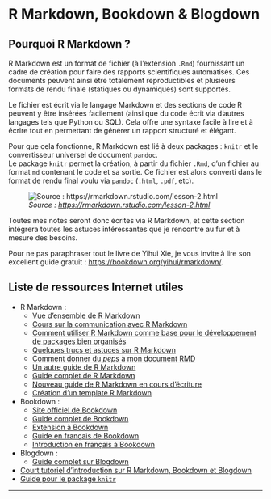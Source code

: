 # R Markdown, Bookdown & Blogdown {#rmarkdown}

## Pourquoi R Markdown ? {#pourquoi-rmarkdown}

R Markdown est un format de fichier (à l'extension `.Rmd`) fournissant un cadre
de création pour faire des rapports scientifiques automatisés. Ces documents
peuvent ainsi être totalement reproductibles et plusieurs formats de rendu
finale (statiques ou dynamiques) sont supportés.

Le fichier est écrit via le langage Markdown et des sections de code R peuvent y
être insérées facilement (ainsi que du code écrit via d'autres langages tels
que Python ou SQL). Cela offre une syntaxe facile à lire et à écrire tout en
permettant de générer un rapport structuré et élégant.

Pour que cela fonctionne, R Markdown est lié à deux packages : `knitr` et le
convertisseur universel de document `pandoc`.  
Le package `knitr` permet la création, à partir du fichier `.Rmd`, d'un fichier
au format `md` contenant le code et sa sortie. Ce fichier est alors converti
dans le format de rendu final voulu via `pandoc` (`.html`, `.pdf`, etc).

![*Source : <https://rmarkdown.rstudio.com/lesson-2.html>*](images/rmarkdownflow.png)

Toutes mes notes seront donc écrites via R Markdown, et cette section intégrera
toutes les astuces intéressantes que je rencontre au fur et à mesure des
besoins.

Pour ne pas paraphraser tout le livre de Yihui Xie, je vous invite à
lire son excellent guide gratuit : <https://bookdown.org/yihui/rmarkdown/>.

## Liste de ressources Internet utiles {-}

* R Markdown :
  - [Vue d'ensemble de R Markdown](https://rmarkdown.rstudio.com/lesson-1.html)
  - [Cours sur la communication avec R Markdown](https://ysc-rmarkdown.netlify.app/)
  - [Comment utiliser R Markdown comme base pour le développement de packages bien organisés](https://emilyriederer.netlify.app/post/rmarkdown-driven-development/)
  - [Quelques trucs et astuces sur R Markdown](https://www.dataquest.io/blog/r-markdown-tips-tricks-and-shortcuts/)
  - [Comment donner du *peps* à mon document RMD](https://holtzy.github.io/Pimp-my-rmd/)
  - [Un autre guide de R Markdown](https://www.dataquest.io/blog/r-markdown-guide-cheatsheet/)
  - [Guide complet de R Markdown](https://bookdown.org/yihui/rmarkdown/)
  - [Nouveau guide de R Markdown en cours d'écriture](https://bookdown.org/yihui/rmarkdown-cookbook/)
  - [Création d'un template R Markdown](https://danawanzer.com/using-r-for-immediate-reporting-in-evaluation/)
* Bookdown :
  - [Site officiel de Bookdown](https://bookdown.org/home/about/)
  - [Guide complet de Bookdown](https://bookdown.org/yihui/bookdown/)
  - [Extension à Bookdown](https://github.com/pzhaonet/bookdownplus)
  - [Guide en français de Bookdown](https://statistique-et-logiciel-r.com/creer-un-livre-document-avec-bookdown/)
  - [Introduction en français à Bookdown](https://thinkr.fr/rediger-avec-bookdown-pourquoi-comment/)
* Blogdown :
  - [Guide complet sur Blogdown](https://bookdown.org/yihui/blogdown/)
* [Court tutoriel d'introduction sur R Markdown, Bookdown et Blogdown](https://slides.yihui.org/2017-rmarkdown-UNL-Yihui-Xie.html#1)
* [Guide pour le package `knitr`](https://yihui.org/knitr/)

***
